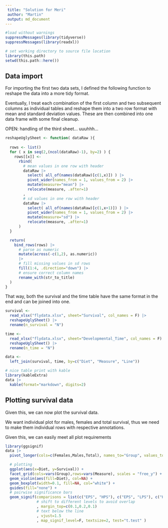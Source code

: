 ```yaml
---
 title: "Solution for Meri"
 author: "Martin"
 output: md_document
---
```


```r

#load without warnings
suppressMessages(library(tidyverse))
suppressMessages(library(readxl))

# set working directory to source file location
library(this.path)
setwd(this.path::here())
```


## Data import 

For importing the first two data sets, I defined the following function to reshape the data into a more tidy format. 

Eventually, I treat each combination of the first column and two subsequent columns as individual tables and reshape them into a two row format with mean and standard deviation values.
These are then combined into one data frame with some final cleanup.

OPEN: handling of the third sheet... uuuhhh... 


```r

reshapeUglySheet <- function( dataRaw ){
  
  rows <- list()
  for ( x in seq(2,(ncol(dataRaw)-1), by=2) ) {
    rows[[x]] <-
      rbind( 
        # mean values in one row with header
        dataRaw |> 
          select( all_of(names(dataRaw)[c(1,x)]) ) |> 
          pivot_wider(names_from = 1, values_from = 2) |> 
          mutate(measure="mean") |> 
          relocate(measure, .after=1)
        ,
        # sd values in one row with header
        dataRaw |> 
          select( all_of(names(dataRaw)[c(1,x+1)]) ) |> 
          pivot_wider(names_from = 1, values_from = 2) |> 
          mutate(measure="sd") |> 
          relocate(measure, .after=1)
      ) 
  }

  return(  
    bind_rows(rows) |> 
      # parse as numeric
      mutate(across(-c(1,2), as.numeric)) 
      |>
      # fill missing values in sd rows
      fill(1:4, .direction="down") |> 
      # ensure correct column names
      rename_with(str_to_title)
  )
}
```


That way, both the survival and the time table have the same format in the end and can be joined into one.

```r
survival <- 
  read_xlsx("flydata.xlsx", sheet="Survival", col_names = F) |> 
  reshapeUglySheet() |> 
  rename(n_survival = "N")

time <- 
  read_xlsx("flydata.xlsx", sheet="Developmental_Time", col_names = F) |> 
  reshapeUglySheet() |> 
  rename(n_time = "N")

data <- 
  left_join(survival, time, by=c("Diet", "Measure", "Line"))

# nice table print with kable
library(kableExtra)
data |>
  kable(format="markdown", digits=2)

```


## Plotting survival data 

Given this, we can now plot the survival data.

We want individual plot for males, females and total survival, thus we need to make them individual rows with respective annotations.

Given this, we can easily meet all plot requirements

```r
library(ggsignif)
data |>
  pivot_longer(cols=c(Females,Males,Total), names_to="Group", values_to="Survival") |>

  # plotting
  ggplot(aes(x=Diet, y=Survival)) +
  facet_grid(cols=vars(Group),rows=vars(Measure), scales = "free_y") +
  geom_violin(aes(fill=Diet), col=NA) +
  geom_boxplot(width=0.1, fill=NA, col="white") +
  guides(fill="none") +
  # pairwise significance bars
  geom_signif(comparisons = list(c("EPS", "HPS"), c("EPS", "LPS"), c("HPS", "LPS"))
              # shift to different levels to avoid overlap
              , margin_top=c(0.1,0.2,0.1)
              # text below the line
              , vjust=1.5
              , map_signif_level=F, textsize=2, test="t.test" )

```

